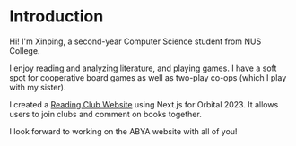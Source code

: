 # Introduction

Hi! I'm Xinping, a second-year Computer Science student from NUS College.

I enjoy reading and analyzing literature, and playing games. I have a soft spot for cooperative board games as
well as two-play co-ops (which I play with my sister).

I created a [Reading Club Website](https://thereadingroom.vercel.app) using Next.js for Orbital 2023. It allows users
to join clubs and comment on books together.

I look forward to working on the ABYA website with all of you!
